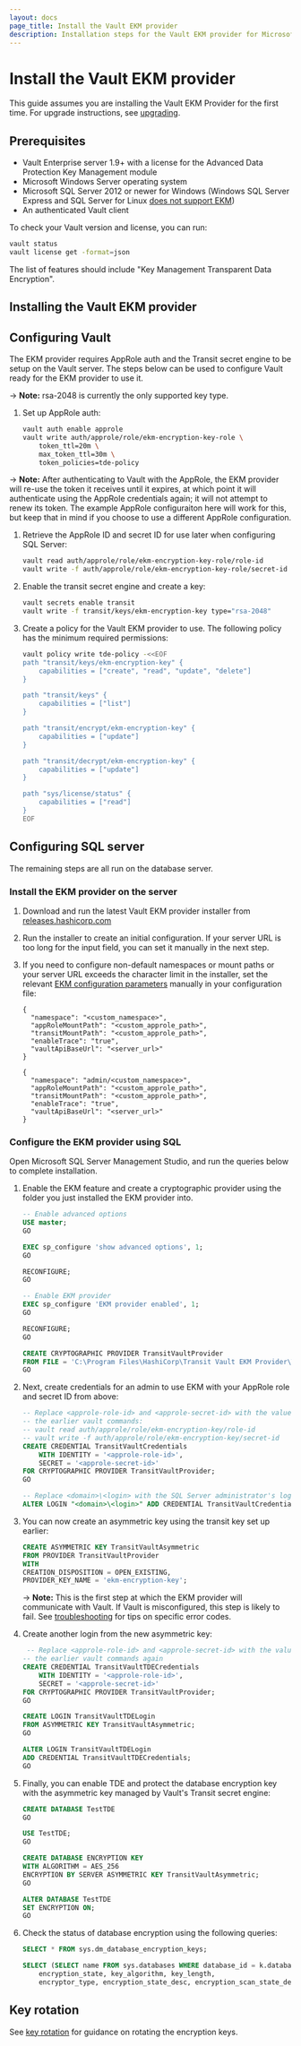 ```yaml
---
layout: docs
page_title: Install the Vault EKM provider
description: Installation steps for the Vault EKM provider for Microsoft SQL Server.
---
```


# Install the Vault EKM provider

This guide assumes you are installing the Vault EKM Provider for the first time.
For upgrade instructions, see [upgrading](/vault/docs/platform/mssql/upgrading).

## Prerequisites

* Vault Enterprise server 1.9+ with a license for the Advanced Data Protection Key Management module
* Microsoft Windows Server operating system
* Microsoft SQL Server 2012 or newer for Windows (Windows SQL Server Express and SQL Server for Linux [does not support EKM][linux-ekm])
* An authenticated Vault client

To check your Vault version and license, you can run:

```bash
vault status
vault license get -format=json
```

The list of features should include "Key Management Transparent Data Encryption".

[linux-ekm]: https://docs.microsoft.com/en-us/sql/linux/sql-server-linux-editions-and-components-2019?view=sql-server-ver15#Unsupported

## Installing the Vault EKM provider

## Configuring Vault

The EKM provider requires AppRole auth and the Transit secret engine to be setup
on the Vault server. The steps below can be used to configure Vault ready for the
EKM provider to use it.

-> **Note:** rsa-2048 is currently the only supported key type.

1. Set up AppRole auth:

    ```bash
    vault auth enable approle
    vault write auth/approle/role/ekm-encryption-key-role \
        token_ttl=20m \
        max_token_ttl=30m \
        token_policies=tde-policy
    ```

-> **Note:** After authenticating to Vault with the AppRole, the EKM provider
will re-use the token it receives until it expires, at which point it will
authenticate using the AppRole credentials again; it will not attempt to renew
its token. The example AppRole configuraiton here will work for this, but keep
that in mind if you choose to use a different AppRole configuration.

1. Retrieve the AppRole ID and secret ID for use later when configuring SQL Server:

    ```bash
    vault read auth/approle/role/ekm-encryption-key-role/role-id
    vault write -f auth/approle/role/ekm-encryption-key-role/secret-id
    ```

1. Enable the transit secret engine and create a key:

    ```bash
    vault secrets enable transit
    vault write -f transit/keys/ekm-encryption-key type="rsa-2048"
    ```

1. Create a policy for the Vault EKM provider to use. The following policy has
    the minimum required permissions:

    ```bash
    vault policy write tde-policy -<<EOF
    path "transit/keys/ekm-encryption-key" {
        capabilities = ["create", "read", "update", "delete"]
    }

    path "transit/keys" {
        capabilities = ["list"]
    }

    path "transit/encrypt/ekm-encryption-key" {
        capabilities = ["update"]
    }

    path "transit/decrypt/ekm-encryption-key" {
        capabilities = ["update"]
    }

    path "sys/license/status" {
        capabilities = ["read"]
    }
    EOF
    ```

## Configuring SQL server

The remaining steps are all run on the database server.

### Install the EKM provider on the server

1. Download and run the latest Vault EKM provider installer from
  [releases.hashicorp.com](https://releases.hashicorp.com/vault-mssql-ekm-provider/)
1. Run the installer to create an initial configuration. If your server URL is
   too long for the input field, you can set it manually in the next step.
1. If you need to configure non-default namespaces or mount paths or your server
   URL exceeds the character limit in the installer, set the relevant
   [EKM configuration parameters](link) manually in your configuration file:

    <Tabs>
    <Tab heading="Self-managed Vault">

    ```hcl
    {
      "namespace": "<custom_namespace>",
      "appRoleMountPath": "<custom_approle_path>",
      "transitMountPath": "<custom_approle_path>",
      "enableTrace": "true",
      "vaultApiBaseUrl": "<server_url>"
    }
    ```

    </Tab>
    <Tab heading="HCP Vault Dedicated">

    ```hcl
    {
      "namespace": "admin/<custom_namespace>",
      "appRoleMountPath": "<custom_approle_path>",
      "transitMountPath": "<custom_approle_path>",
      "enableTrace": "true",
      "vaultApiBaseUrl": "<server_url>"
    }
    ```

    </Tab>
    </Tabs>

### Configure the EKM provider using SQL

Open Microsoft SQL Server Management Studio, and run the queries below to complete
installation.

1. Enable the EKM feature and create a cryptographic provider using the folder
   you just installed the EKM provider into.

    ```sql
    -- Enable advanced options
    USE master;
    GO

    EXEC sp_configure 'show advanced options', 1;
    GO

    RECONFIGURE;
    GO

    -- Enable EKM provider
    EXEC sp_configure 'EKM provider enabled', 1;
    GO

    RECONFIGURE;
    GO

    CREATE CRYPTOGRAPHIC PROVIDER TransitVaultProvider
    FROM FILE = 'C:\Program Files\HashiCorp\Transit Vault EKM Provider\TransitVaultEKM.dll'
    GO
    ```

1. Next, create credentials for an admin to use EKM with your AppRole role and
    secret ID from above:

    ```sql
    -- Replace <approle-role-id> and <approle-secret-id> with the values from
    -- the earlier vault commands:
    -- vault read auth/approle/role/ekm-encryption-key/role-id
    -- vault write -f auth/approle/role/ekm-encryption-key/secret-id
    CREATE CREDENTIAL TransitVaultCredentials
        WITH IDENTITY = '<approle-role-id>',
        SECRET = '<approle-secret-id>'
    FOR CRYPTOGRAPHIC PROVIDER TransitVaultProvider;
    GO

    -- Replace <domain>\<login> with the SQL Server administrator's login
    ALTER LOGIN "<domain>\<login>" ADD CREDENTIAL TransitVaultCredentials;
    ```

1. You can now create an asymmetric key using the transit key set up earlier:

    ```sql
    CREATE ASYMMETRIC KEY TransitVaultAsymmetric
    FROM PROVIDER TransitVaultProvider
    WITH
    CREATION_DISPOSITION = OPEN_EXISTING,
    PROVIDER_KEY_NAME = 'ekm-encryption-key';
    ```

    -> **Note:** This is the first step at which the EKM provider will communicate with Vault. If
    Vault is misconfigured, this step is likely to fail. See
    [troubleshooting](/vault/docs/platform/mssql/troubleshooting) for tips on specific error codes.

1. Create another login from the new asymmetric key:

    ```sql
     -- Replace <approle-role-id> and <approle-secret-id> with the values from
    -- the earlier vault commands again
    CREATE CREDENTIAL TransitVaultTDECredentials
        WITH IDENTITY = '<approle-role-id>',
        SECRET = '<approle-secret-id>'
    FOR CRYPTOGRAPHIC PROVIDER TransitVaultProvider;
    GO

    CREATE LOGIN TransitVaultTDELogin
    FROM ASYMMETRIC KEY TransitVaultAsymmetric;
    GO

    ALTER LOGIN TransitVaultTDELogin
    ADD CREDENTIAL TransitVaultTDECredentials;
    GO
    ```

1. Finally, you can enable TDE and protect the database encryption key with
   the asymmetric key managed by Vault's Transit secret engine:

    ```sql
    CREATE DATABASE TestTDE
    GO

    USE TestTDE;
    GO

    CREATE DATABASE ENCRYPTION KEY
    WITH ALGORITHM = AES_256
    ENCRYPTION BY SERVER ASYMMETRIC KEY TransitVaultAsymmetric;
    GO

    ALTER DATABASE TestTDE
    SET ENCRYPTION ON;
    GO
    ```

1. Check the status of database encryption using the following queries:
    ```sql
    SELECT * FROM sys.dm_database_encryption_keys;

    SELECT (SELECT name FROM sys.databases WHERE database_id = k.database_id) as name,
        encryption_state, key_algorithm, key_length,
        encryptor_type, encryption_state_desc, encryption_scan_state_desc FROM sys.dm_database_encryption_keys k;

    ```

## Key rotation

See [key rotation](/vault/docs/platform/mssql/rotation) for guidance on rotating
the encryption keys.
